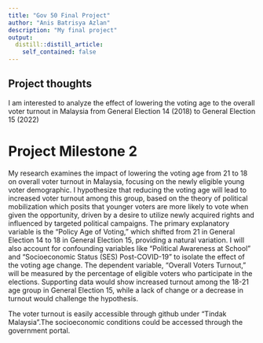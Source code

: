 ```yaml
---
title: "Gov 50 Final Project"
author: "Anis Batrisya Azlan"
description: "My final project"
output:
  distill::distill_article:
    self_contained: false
---
```




## Project thoughts

I am interested to analyze the effect of lowering the voting age to the overall voter turnout in Malaysia from General Election 14 (2018) to General Election 15 (2022)



# Project Milestone 2 
My research examines the impact of lowering the voting age from 21 to 18 on overall voter turnout in Malaysia, focusing on the newly eligible young voter demographic. I  hypothesize that reducing the voting age will lead to increased voter turnout among this group, based on the theory of political mobilization which posits that younger voters are more likely to vote when given the opportunity, driven by a desire to utilize newly acquired rights and influenced by targeted political campaigns. The primary explanatory variable is the "Policy Age of Voting," which shifted from 21 in General Election 14 to 18 in General Election 15, providing a natural variation. I will also account for confounding variables like "Political Awareness at School" and "Socioeconomic Status (SES) Post-COVID-19" to isolate the effect of the voting age change. The dependent variable, "Overall Voters Turnout," will be measured by the percentage of eligible voters who participate in the elections. Supporting data would show increased turnout among the 18-21 age group in General Election 15, while a lack of change or a decrease in turnout would challenge the hypothesis.

The voter turnout is easily accessible through github under "Tindak Malaysia".The socioeconomic conditions could be accessed through the government portal. 
